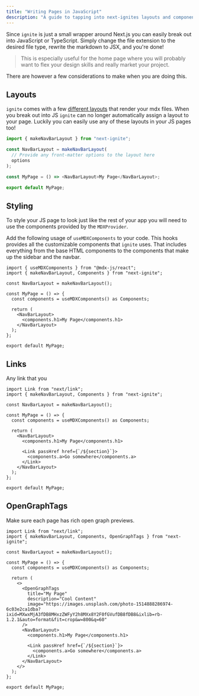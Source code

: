```yaml
---
title: "Writing Pages in JavaScript"
description: "A guide to tapping into next-ignites layouts and component in javascript pages"
---
```


Since `ignite` is just a small wrapper around Next.js you can easily break out into JavaScript or TypeScript.
Simply change the file extension to the desired file type, rewrite the markdown to JSX, and you're done!

> This is especially useful for the home page where you will probably want to
> flex your design skills and really market your project.

There are however a few considerations to make when you are doing this.

## Layouts

`ignite` comes with a few [different layouts](./layouts) that render your mdx files.
When you break out into JS `ignite` can no longer automatically assign a layout to your page.
Luckily you can easily use any of these layouts in your JS pages too!

```js
import { makeNavBarLayout } from "next-ignite";

const NavBarLayout = makeNavBarLayout(
  // Provide any front-matter options to the layout here
  options
);

const MyPage = () => <NavBarLayout>My Page</NavBarLayout>;

export default MyPage;
```

## Styling

To style your JS page to look just like the rest of your app you will need to use the components provided by the `MDXProvider`.

Add the following usage of `useMDXComponents` to your code.
This hooks provides all the customizable components that `ignite` uses.
That includes everything from the base HTML components to the components that make up the sidebar and the navbar.

```tsx
import { useMDXComponents } from "@mdx-js/react";
import { makeNavBarLayout, Components } from "next-ignite";

const NavBarLayout = makeNavBarLayout();

const MyPage = () => {
  const components = useMDXComponents() as Components;

  return (
    <NavBarLayout>
      <components.h1>My Page</components.h1>
    </NavBarLayout>
  );
};

export default MyPage;
```

## Links

Any link that you

```tsx
import Link from "next/link";
import { makeNavBarLayout, Components } from "next-ignite";

const NavBarLayout = makeNavBarLayout();

const MyPage = () => {
  const components = useMDXComponents() as Components;

  return (
    <NavBarLayout>
      <components.h1>My Page</components.h1>

      <Link passHref href={`/${section}`}>
        <components.a>Go somewhere</components.a>
      </Link>
    </NavBarLayout>
  );
};

export default MyPage;
```

## OpenGraphTags

Make sure each page has rich open graph previews.

```tsx
import Link from "next/link";
import { makeNavBarLayout, Components, OpenGraphTags } from "next-ignite";

const NavBarLayout = makeNavBarLayout();

const MyPage = () => {
  const components = useMDXComponents() as Components;

  return (
    <>
      <OpenGraphTags
        title="My Page"
        description="Cool Content"
        image="https://images.unsplash.com/photo-1514888286974-6c03e2ca1dba?ixid=MXwxMjA3fDB8MHxzZWFyY2h8MXx8Y2F0fGVufDB8fDB8&ixlib=rb-1.2.1&auto=format&fit=crop&w=800&q=60"
      />
      <NavBarLayout>
        <components.h1>My Page</components.h1>

        <Link passHref href={`/${section}`}>
          <components.a>Go somewhere</components.a>
        </Link>
      </NavBarLayout>
    </>
  );
};

export default MyPage;
```
